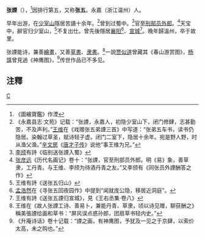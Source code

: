 '''张諲'''（{{bd|?||?|}}），<ref>《圖繪寶鑑》作湮</ref>因排行第五，又称'''张五'''。永嘉（浙江温州）人。

早年出游，在[[少室山|少室山]]隱居苦讀十余年。<ref>《永嘉县志·文苑》记载：“张諲，永嘉人，初隐少室山下，闭门修肆，志甚勤苦，不及声利。”[[王维|王维]]在《戏赠张五弟諲三首》中写道：“张弟五车书，读书仍隐居。染翰过草圣，赋诗轻子虚。闭门二室下，隐居十余年。宛是野人野，时从渔父渔。”[[辛文房|辛文房]]《[[唐才子传|唐才子传]]》说他“事王维为兄。”</ref>曾到过蜀中。<ref>[[李颀|李颀]]有詩《临别送张諲入蜀》</ref>官至[[刑部|刑部]][[员外郎|员外郎]]。<ref>[[张彦远|张彦远]]《历代名画记》卷十：“张諲，官至刑部员外郎。明《易》象，善草隶，工丹青。与王维、李颀为待酒丹青之友。”又李颀有《同张员外諲酬答之作》</ref>天宝中，辭官归少室山，<ref>王维有詩《送张五归山》</ref>不复出仕。曾先後隱居[[襄阳|襄阳]]<ref>[[孟浩然|孟浩然]]在《寻张五回夜园作》中提到“闻就庞公隐，移居近洞庭”。</ref>、[[宣城|宣城]]<ref>王维有詩《送张五諲归宣城》，見《王右丞集·卷八》</ref>。晚年歸溫州，卒于故里。

张諲能诗，兼善[[繪畫|繪畫]]，又善[[草書|草書]]、[[隶書|隶書]]。<ref>王维在《故人张諲工诗、善易卜，兼能丹青、草隶，顷以诗见赠，聊获酬之》稱美張諲绘画和草书：“屏风误点惑孙郎，团扇草书轻内史。”</ref>一說[[贾似道|贾似道]]曾藏其《春山游赏图》，[[杨慎|杨慎]]曾見過《神鹰图》，<ref>《升庵诗话》卷十记载：“諲之画，有神鹰图，予犹及一见之于京肆，以索价太高，未之购也。”</ref>传世作品已不多见。

==注釋==
{{reflist|2}}

[[category:唐朝詩人|C]]
